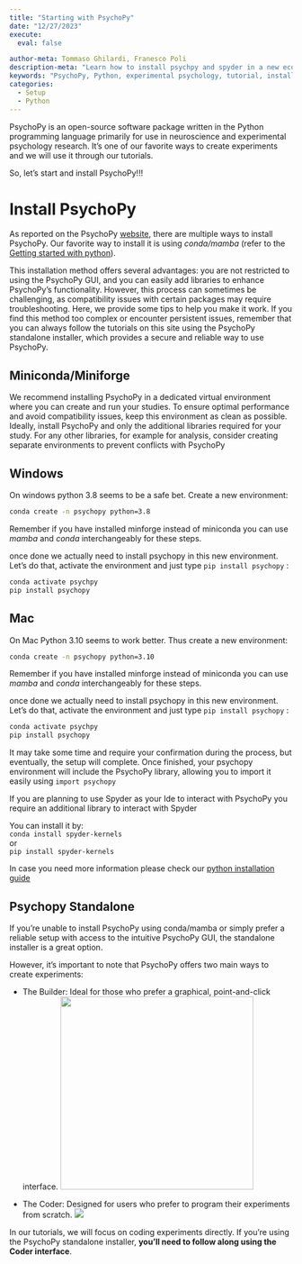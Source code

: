```yaml
---
title: "Starting with PsychoPy"
date: "12/27/2023"
execute:
  eval: false

author-meta: Tommaso Ghilardi, Franesco Poli
description-meta: "Learn how to install psychpy and spyder in a new econda environment"
keywords: "PsychoPy, Python, experimental psychology, tutorial, installation, DevStart, developmental science, Spyder ide, Spyder"
categories:
  - Setup
  - Python
---
```


PsychoPy is an open-source software package written in the Python programming language primarily for use in neuroscience and experimental psychology research. It's one of our favorite ways to create experiments and we will use it through our tutorials.

So, let's start and install PsychoPy!!!

# Install PsychoPy

As reported on the PsychoPy [website](https://www.psychopy.org/download.html), there are multiple ways to install PsychoPy. Our favorite way to install it is using *conda/mamba* (refer to the [Getting started with python](GettingStartedWithPython.qmd)).

This installation method offers several advantages: you are not restricted to using the PsychoPy GUI, and you can easily add libraries to enhance PsychoPy's functionality. However, this process can sometimes be challenging, as compatibility issues with certain packages may require troubleshooting. Here, we provide some tips to help you make it work. If you find this method too complex or encounter persistent issues, remember that you can always follow the tutorials on this site using the PsychoPy standalone installer, which provides a secure and reliable way to use PsychoPy.

## Miniconda/Miniforge

We recommend installing PsychoPy in a dedicated virtual environment where you can create and run your studies. To ensure optimal performance and avoid compatibility issues, keep this environment as clean as possible. Ideally, install PsychoPy and only the additional libraries required for your study. For any other libraries, for example for analysis, consider creating separate environments to prevent conflicts with PsychoPy

::::: panel-tabset
## Windows

On windows python 3.8 seems to be a safe bet. Create a new environment:

``` bash
conda create -n psychopy python=3.8
```

::: callout-note
Remember if you have installed minforge instead of miniconda you can use *mamba* and *conda* interchangeably for these steps.
:::

once done we actually need to install psychopy in this new environment. Let's do that, activate the environment and just type `pip install psychopy` :

``` bash
conda activate psychpy
pip install psychopy
```

## Mac

On Mac Python 3.10 seems to work better. Thus create a new environment:

``` bash
conda create -n psychopy python=3.10
```

::: callout-note
Remember if you have installed minforge instead of miniconda you can use *mamba* and *conda* interchangeably for these steps.
:::

once done we actually need to install psychopy in this new environment. Let's do that, activate the environment and just type `pip install psychopy` :

``` bash
conda activate psychpy
pip install psychopy
```
:::::

It may take some time and require your confirmation during the process, but eventually, the setup will complete. Once finished, your psychopy environment will include the PsychoPy library, allowing you to import it easily using `import psychopy`

::: callout-caution
If you are planning to use Spyder as your Ide to interact with PsychoPy you require an additional library to interact with Spyder

You can install it by:\
`conda install spyder-kernels`\
or\
`pip install spyder-kernels`

In case you need more information please check our [python installation guide](GettingStartedWithPython.qmd)
:::

## Psychopy Standalone

If you're unable to install PsychoPy using conda/mamba or simply prefer a reliable setup with access to the intuitive PsychoPy GUI, the standalone installer is a great option.

However, it's important to note that PsychoPy offers two main ways to create experiments:

-   The Builder: Ideal for those who prefer a graphical, point-and-click interface. ![](https://psychopy.org/_images/builder.png){fig-align="center" width="343"}

-   The Coder: Designed for users who prefer to program their experiments from scratch. ![](https://psychopy.org/_images/coder_small.gif){fig-align="center"}

In our tutorials, we will focus on coding experiments directly. If you're using the PsychoPy standalone installer, **you'll need to follow along using the Coder interface**.